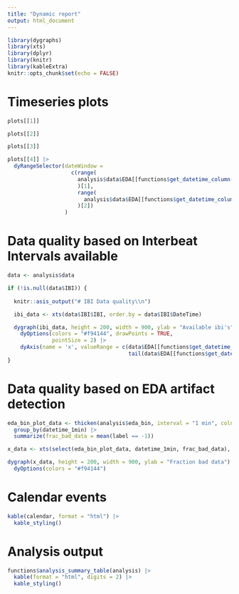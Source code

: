 ```yaml
---
title: "Dynamic report"
output: html_document
---
```


```r
library(dygraphs)
library(xts)
library(dplyr)
library(knitr)
library(kableExtra)
knitr::opts_chunk$set(echo = FALSE)
```

# Timeseries plots

```r

plots[[1]] 

plots[[2]] 

plots[[3]] 

plots[[4]] |> 
  dyRangeSelector(dateWindow =
                    c(range(
                      analysis$data$EDA[[functions$get_datetime_column(analysis$data$EDA)]]
                      )[1],
                      range(
                        analysis$data$EDA[[functions$get_datetime_column(analysis$data$EDA)]]
                      )[2])
                  )


```

# Data quality based on Interbeat Intervals available

```r
data <- analysis$data

if (!is.null(data$IBI)) {
  
  knitr::asis_output("# IBI Data quality\\n")

  ibi_data <- xts(data$IBI$IBI, order.by = data$IBI$DateTime)

  dygraph(ibi_data, height = 200, width = 900, ylab = "Available ibi's") |>
    dyOptions(colors = "#f94144", drawPoints = TRUE,
              pointSize = 2) |>
    dyAxis(name = 'x', valueRange = c(data$EDA[[functions$get_datetime_column(data$EDA)]][1],
                                      tail(data$EDA[[functions$get_datetime_column(data$EDA)]], n=1)))
}

```


# Data quality based on EDA artifact detection

```r
eda_bin_plot_data <- thicken(analysis$eda_bin, interval = "1 min", colname = "datetime_1min") |>
  group_by(datetime_1min) |>
  summarize(frac_bad_data = mean(label == -1))

x_data <- xts(select(eda_bin_plot_data, datetime_1min, frac_bad_data), order.by = eda_bin_plot_data[[1]])

dygraph(x_data, height = 200, width = 900, ylab = "Fraction bad data") |>
  dyOptions(colors = "#f94144")

```

# Calendar events

```r

kable(calendar, format = "html") |>
  kable_styling()

```


# Analysis output

```r

functions$analysis_summary_table(analysis) |>
  kable(format = "html", digits = 2) |>
  kable_styling()

```


